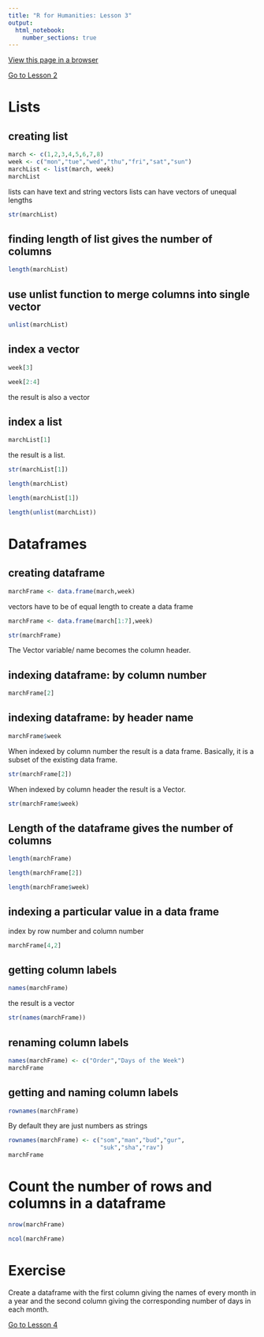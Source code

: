 ```yaml
---
title: "R for Humanities: Lesson 3"
output: 
  html_notebook: 
    number_sections: true
---
```


[View this page in a browser](https://htmlpreview.github.io/?https://github.com/argentenum/Rworkshop/blob/master/notebooks/RforHumanities03.nb.html)

[Go to Lesson 2](https://htmlpreview.github.io/?https://raw.githubusercontent.com/argentenum/Rworkshop/master/notebooks/RforHumanities02.nb.html)

# Lists

## creating list

```r
march <- c(1,2,3,4,5,6,7,8)
week <- c("mon","tue","wed","thu","fri","sat","sun")
marchList <- list(march, week)
marchList
```

lists can have text and string vectors
lists can have vectors of unequal lengths

```r
str(marchList)
```


## finding length of list gives the number of columns

```r
length(marchList)
```


## use unlist function to merge columns into single vector

```r
unlist(marchList)
```


## index a vector

```r
week[3]
```

```r
week[2:4]
```
the result is also a vector

## index a list

```r
marchList[1]
```
the result is a list.

```r
str(marchList[1])
```


```r
length(marchList)
```

```r
length(marchList[1])
```

```r
length(unlist(marchList))
```

# Dataframes

## creating dataframe

```r
marchFrame <- data.frame(march,week)
```

vectors have to be of equal length to create a data frame

```r
marchFrame <- data.frame(march[1:7],week)
```

```r
str(marchFrame)
```
The Vector variable/ name becomes the column header.

## indexing dataframe: by column number

```r
marchFrame[2]
```

## indexing dataframe: by header name

```r
marchFrame$week
```
When indexed by column number the result is a data frame. Basically, it is a subset of the existing data frame.
```r
str(marchFrame[2])
```
When indexed by column header the result is a Vector.

```r
str(marchFrame$week)
```

## Length of the dataframe gives the number of columns

```r
length(marchFrame)
```
```r
length(marchFrame[2])
```

```r
length(marchFrame$week)
```

## indexing a particular value in a data frame

index by row number and column number

```r
marchFrame[4,2]
```

## getting column labels

```r
names(marchFrame)
```

the result is a vector

```r
str(names(marchFrame))
```
## renaming column labels

```r
names(marchFrame) <- c("Order","Days of the Week")
marchFrame
```

## getting and naming column labels

```r
rownames(marchFrame)
```
By default they are just numbers as strings

```r
rownames(marchFrame) <- c("som","man","bud","gur",
                          "suk","sha","rav")
marchFrame
```

# Count the number of rows and columns in a dataframe

```r
nrow(marchFrame)
```
```r
ncol(marchFrame)
```


# Exercise
Create a dataframe with the first column giving 
the names of every month in a year and the second 
column giving the corresponding number of days 
in each month.


[Go to Lesson 4](https://htmlpreview.github.io/?https://github.com/argentenum/Rworkshop/blob/master/notebooks/RforHumanities04.nb.html)